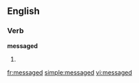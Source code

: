 ==English==

===Verb===
'''messaged'''

# {{past of|[[message]]}}

[[fr:messaged]]
[[simple:messaged]]
[[vi:messaged]]